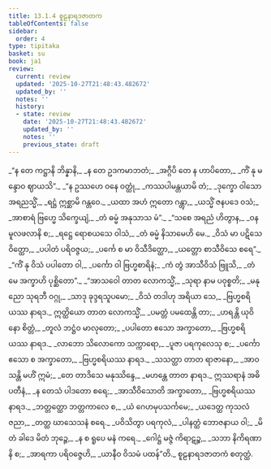 ```yaml
---
title: 13.1.4 စူဠနာရဒဇာတက
tableOfContents: false
sidebar:
  order: 4
type: tipitaka
basket: su
book: ja1
review:
  current: review
  updated: '2025-10-27T21:48:43.482672'
  updated_by: ''
  notes: ''
  history:
  - state: review
    date: '2025-10-27T21:48:43.482672'
    updated_by: ''
    notes: ''
    previous_state: draft
---
```



<ReviewStatus review={frontmatter.review} showDetails={true} />

<HypothesisAnnotation frontmatter={frontmatter} />

<DynamicBreadcrumb />

<Division number="40" book="ja1" e="ch" v="22" p="261">

<Paragraph number="2426" type="verses" book="ja1">
_“န တေ ကဋ္ဌာနိ ဘိန္နာနိ,_  
_န တေ ဥဒကမာဘတံ;_  
_အဂ္ဂီပိ တေ န ဟာပိတော,_  
_ကိံ နု မန္ဒောဝ ဈာယသိ”._  

</Paragraph>

</Division>
<Division number="41" book="ja1" e="ch" v="22" p="262">

<Paragraph number="2427" type="verses" book="ja1">
_“န ဥဿဟေ ဝနေ ဝတ္ထုံ,_  
_ကဿပါမန္တယာမိ တံ;_  
_ဒုက္ခော ဝါသော အရညသ္မိံ,_  
_ရဋ္ဌံ ဣစ္ဆာမိ ဂန္တဝေ._  

</Paragraph>

</Division>
<Division number="42" book="ja1" e="ch" v="22" p="262">

<Paragraph number="2428" type="verses" book="ja1">
_ယထာ အဟံ ဣတော ဂန္တွာ,_  
_ယသ္မိံ ဇနပဒေ ဝသံ;_  
_အာစာရံ ဗြဟ္မေ သိက္ခေယျံ,_  
_တံ ဓမ္မံ အနုသာသ မံ”._  

</Paragraph>

</Division>
<Division number="43" book="ja1" e="ch" v="22" p="262">

<Paragraph number="2429" type="verses" book="ja1">
_“သစေ အရညံ ဟိတွာန,_  
_ဝနမူလဖလာနိ စ;_  
_ရဋ္ဌေ ရောစယသေ ဝါသံ,_  
_တံ ဓမ္မံ နိသာမေဟိ မေ._  

</Paragraph>

</Division>
<Division number="44" book="ja1" e="ch" v="22" p="262">

<Paragraph number="2430" type="verses" book="ja1">
_ဝိသံ မာ ပဋိသေဝိတ္ထော,_  
_ပပါတံ ပရိဝဇ္ဇယ;_  
_ပင်္ကေ စ မာ ဝိသီဒိတ္ထော,_  
_ယတ္တော စာသီဝိသေ စရေ”._  

</Paragraph>

</Division>
<Division number="45" book="ja1" e="ch" v="22" p="262">

<Paragraph number="2431" type="verses" book="ja1">
_“ကိံ နု ဝိသံ ပပါတော ဝါ,_  
_ပင်္ကော ဝါ ဗြဟ္မစာရိနံ;_  
_ကံ တွံ အာသီဝိသံ ဗြူသိ,_  
_တံ မေ အက္ခာဟိ ပုစ္ဆိတော”._  

</Paragraph>

</Division>
<Division number="46" book="ja1" e="ch" v="22" p="262">

<Paragraph number="2432" type="verses" book="ja1">
_“အာသဝေါ တာတ လောကသ္မိံ,_  
_သုရာ နာမ ပဝုစ္စတိ;_  
_မနုညော သုရဘီ ဝဂ္ဂု,_  
_သာဒု ခုဒ္ဒရသူပမော;_  
_ဝိသံ တဒါဟု အရိယာ သေ,_  
_ဗြဟ္မစရိယဿ နာရဒ._  

</Paragraph>

</Division>
<Division number="47" book="ja1" e="ch" v="22" p="262">

<Paragraph number="2433" type="verses" book="ja1">
ဣတ္ထိယော တာတ လောကသ္မိံ,_  
_ပမတ္တံ ပမထေန္တိ တာ;_  
_ဟရန္တိ ယုဝိနော စိတ္တံ,_  
_တူလံ ဘဋ္ဌံဝ မာလုတော;_  
_ပပါတော ဧသော အက္ခာတော,_  
_ဗြဟ္မစရိယဿ နာရဒ._  

</Paragraph>

</Division>
<Division number="48" book="ja1" e="ch" v="22" p="262">

<Paragraph number="2434" type="verses" book="ja1">
_လာဘော သိလောကော သက္ကာရော,_  
_ပူဇာ ပရကုလေသု စ;_  
_ပင်္ကော ဧသော စ အက္ခာတော,_  
_ဗြဟ္မစရိယဿ နာရဒ._  

</Paragraph>

</Division>
<Division number="49" book="ja1" e="ch" v="22" p="262">

<Paragraph number="2435" type="verses" book="ja1">
_သသတ္ထာ တာတ ရာဇာနော,_  
_အာဝသန္တိ မဟိံ ဣမံ;_  
_တေ တာဒိသေ မနုဿိန္ဒေ,_  
_မဟန္တေ တာတ နာရဒ._  

</Paragraph>

</Division>
<Division number="50" book="ja1" e="ch" v="22" p="262">

<Paragraph number="2436" type="verses" book="ja1">
ဣဿရာနံ အဓိပတီနံ,_  
_န တေသံ ပါဒတော စရေ;_  
_အာသီဝိသောတိ အက္ခာတော,_  
_ဗြဟ္မစရိယဿ နာရဒ._  

</Paragraph>

</Division>
<Division number="51" book="ja1" e="ch" v="22" p="262">

<Paragraph number="2437" type="verses" book="ja1">
_ဘတ္တတ္ထော ဘတ္တကာလေ စ,_  
_ယံ ဂေဟမုပသင်္ကမေ;_  
_ယဒေတ္ထ ကုသလံ ဇညာ,_  
_တတ္ထ ဃာသေသနံ စရေ._  

</Paragraph>

</Division>
<Division number="52" book="ja1" e="ch" v="22" p="263">

<Paragraph number="2438" type="verses" book="ja1">
_ပဝိသိတွာ ပရကုလံ,_  
_ပါနတ္ထံ ဘောဇနာယ ဝါ;_  
_မိတံ ခါဒေ မိတံ ဘုဉ္ဇေ,_  
_န စ ရူပေ မနံ ကရေ._  

</Paragraph>

</Division>
<Division number="53" book="ja1" e="ch" v="22" p="263">

<Paragraph number="2439" type="verses" book="ja1">
_ဂေါဋ္ဌံ မဇ္ဇံ ကိရာဋဉ္စ,_  
_သဘာ နိကိရဏာနိ စ;_  
_အာရကာ ပရိဝဇ္ဇေဟိ,_  
_ယာနီဝ ဝိသမံ ပထန်”တိ._  


</Paragraph>
</Division>

<Paragraph number="2440" type="center" book="ja1">
စူဠနာရဒဇာတကံ စတုတ္ထံ.
</Paragraph>